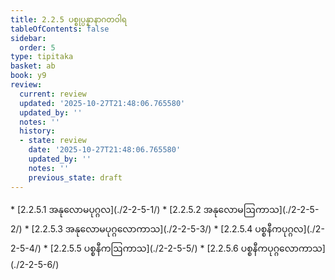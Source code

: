```yaml
---
title: 2.2.5 ပစ္စုပ္ပန္နာနာဂတဝါရ
tableOfContents: false
sidebar:
  order: 5
type: tipitaka
basket: ab
book: y9
review:
  current: review
  updated: '2025-10-27T21:48:06.765580'
  updated_by: ''
  notes: ''
  history:
  - state: review
    date: '2025-10-27T21:48:06.765580'
    updated_by: ''
    notes: ''
    previous_state: draft
---
```



<ReviewStatus review={frontmatter.review} showDetails={true} />

<HypothesisAnnotation frontmatter={frontmatter} />

<DynamicBreadcrumb />



<TableOfContents book="y9" section="2.2.5">
* [2.2.5.1 အနုလောမပုဂ္ဂလ](./2-2-5-1/)
* [2.2.5.2 အနုလောမဩကာသ](./2-2-5-2/)
* [2.2.5.3 အနုလောမပုဂ္ဂလောကာသ](./2-2-5-3/)
* [2.2.5.4 ပစ္စနီကပုဂ္ဂလ](./2-2-5-4/)
* [2.2.5.5 ပစ္စနီကဩကာသ](./2-2-5-5/)
* [2.2.5.6 ပစ္စနီကပုဂ္ဂလောကာသ](./2-2-5-6/)
</TableOfContents>